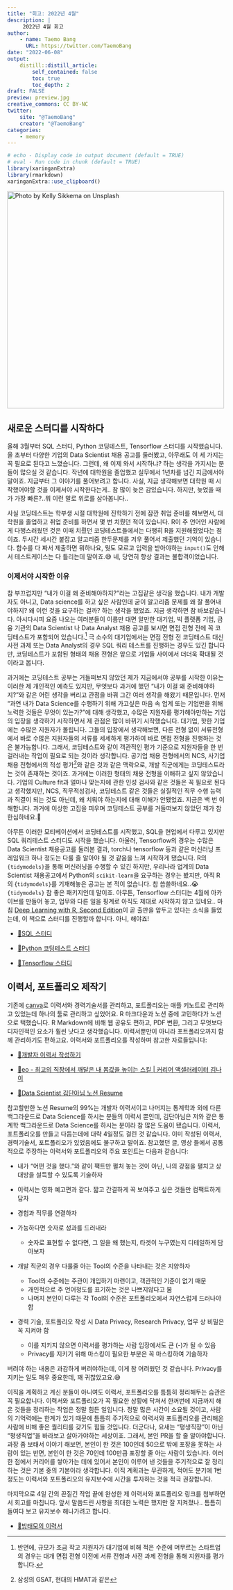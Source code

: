 ```yaml
---
title: "회고: 2022년 4월"
description: |
     2022년 4월 회고
author:
    - name: Taemo Bang
      URL: https://twitter.com/TaemoBang
date: "2022-06-08"
output:
    distill::distill_article:
        self_contained: false
        toc: true
        toc_depth: 2
draft: FALSE
preview: preview.jpg
creative_commons: CC BY-NC
twitter:
    site: "@TaemoBang"
    creator: "@TaemoBang"
categories:
    - memory
---
```


```r
# echo - Display code in output document (default = TRUE)
# eval - Run code in chunk (default = TRUE)
library(xaringanExtra)
library(rmarkdown)
xaringanExtra::use_clipboard()
```

[![Photo by Kelly Sikkema on Unsplash](preview.jpg){width="500"}](https://unsplash.com/photos/M6dAnUgiOlQ?utm_source=unsplash&utm_medium=referral&utm_content=creditShareLink)

## 새로운 스터디를 시작하다

올해 3월부터 SQL 스터디, Python 코딩테스트, Tensorflow 스터디를 시작했습니다. 올 초부터 다양한 기업의 Data Scientist 채용 공고를 둘러봤고, 아무래도 이 세 가지는 꼭 필요로 된다고 느꼈습니다. 그런데, 왜 이제 와서 시작하냐? 하는 생각을 가지시는 분들이 많으실 것 같습니다. 작년에 대학원을 졸업했고 실무에서 1년차를 넘긴 지금에서야 말이죠. 지금부터 그 이야기를 풀어보려고 합니다. 사실, 지금 생각해보면 대학원 때 시작했어야할 것을 이제서야 시작한다는게.. 참 많이 늦은 감있습니다. 하지만, 늦었을 때가 가장 빠른?..뭐 이런 말로 위로를 삼아봅니다..

사실 코딩테스트는 학부생 시절 대학원에 진학하기 전에 잠깐 취업 준비를 해보면서, 대학원을 졸업하고 취업 준비를 하면서 몇 번 치뤘던 적이 있습니다. R이 주 언어인 사람에게 다행스러웠던 것은 이때 치뤘던 코딩테스트들에서는 다행히 R을 지원해줬었다는 점이죠. 두시간 세시간 붙잡고 알고리즘 한두문제를 겨우 풀어서 제출했던 기억이 있습니다. 함수를 다 짜서 제출하면 뭐하나요, 뭣도 모르고 입력을 받아야하는 `input()`도 안해서 테스트케이스는 다 틀리는데 말이죠.😅 네, 당연히 항상 결과는 불합격이었습니다.

### 이제서야 시작한 이유

참 부끄럽지만 "내가 이걸 왜 준비해야하지?"라는 고집같은 생각을 했습니다. 내가 개발자도 아니고, Data science를 하고 싶은 사람인데 굳이 알고리즘 문제를 왜 잘 풀어내야하지? 왜 이런 것을 요구하는 걸까? 하는 생각을 했었죠. 지금 생각하면 참 바보같습니다. 아시다시피 요즘 나오는 여러분들이 이름만 대면 알만한 대기업, 빅 플랫폼 기업, 금융 기관의 Data Scientist 나 Data Analyst 채용 공고를 보시면 면접 전형 전에 꼭 코딩테스트가 포함되어 있습니다.[^1] 극 소수의 대기업에서는 면접 전형 전 코딩테스트 대신 사전 과제 또는 Data Analyst의 경우 SQL 쿼리 테스트를 진행하는 경우도 있긴 합니다만, 코딩테스트가 포함된 형태의 채용 전형은 앞으로 기업들 사이에서 더더욱 확대될 것이라고 봅니다.

[^1]: 반면에, 규모가 조금 작고 지원자가 대기업에 비해 적은 수준에 머무르는 스타트업의 경우는 대개 면접 전형 이전에 서류 전형과 사전 과제 전형을 통해 지원자를 평가합니다.

과거에는 코딩테스트 공부는 거들떠보지 않았던 제가 지금에서야 공부를 시작한 이유는 이러한 제 개인적인 예측도 있지만, 무엇보다 과거에 했던 "내가 이걸 왜 준비해야하지?"와 같은 어린 생각을 버리고 관점을 바꿔 그간 여러 생각을 해왔기 때문입니다. 먼저 "과연 내가 Data Science를 수행하기 위해 가고싶은 마음 속 업계 또는 기업만을 위해 노력한 것들은 무엇이 있는가?"에 대해 생각했고, 수많은 지원자를 평가해야만하는 기업의 입장을 생각하기 시작하면서 제 관점은 많이 바뀌기 시작했습니다. 대기업, 핫한 기업에는 수많은 지원자가 몰립니다. 그들의 입장에서 생각해보면, 다른 전형 없이 서류전형에서 바로 수많은 지원자들의 서류를 세세하게 평가하여 바로 면접 전형을 진행하는 것은 불가능합니다. 그래서, 코딩테스트와 같이 객관적인 평가 기준으로 지원자들을 한 번 걸러내는 작업이 필요로 되는 것이라 생각합니다. 공기업 채용 전형에서의 NCS, 사기업 채용 전형에서의 적성 평가[^2]와 같은 것과 같은 맥락으로, 개발 직군에게는 코딩테스트라는 것이 존재하는 것이죠. 과거에는 이러한 형태의 채용 전형을 이해하고 싶지 않았습니다. 기업의 Culture fit과 얼마나 맞는지에 관한 인성 검사와 같은 것들은 꼭 필요로 된다고 생각했지만, NCS, 직무적성검사, 코딩테스트 같은 것들은 실질적인 직무 수행 능력과 직결이 되는 것도 아닌데, 왜 치뤄야 하는지에 대해 이해가 안됐었죠. 지금은 백 번 이해합니다. 과거에 이상한 고집을 피우며 코딩테스트 공부를 거들떠보지 않았던 제가 참 한심하네요.🤬

[^2]: 삼성의 GSAT, 현대의 HMAT과 같은

아무튼 이러한 모티베이션에서 코딩테스트를 시작했고, SQL을 현업에서 다루고 있지만 SQL 쿼리테스트 스터디도 시작을 했습니다. 아울러, Tensorflow의 경우는 수많은 Data Scientist 채용공고를 둘러본 결과, torch나 tensorflow 등과 같은 머신러닝 프레임워크 하나 정도는 다룰 줄 알아야 될 것 같음을 느껴 시작하게 됐습니다. R의 `{tidymodels}`을 통해 머신러닝을 수행할 수 있긴 하지만, 우리나라 업계의 Data Scientist 채용공고에서 Python의 `scikit-learn`을 요구하는 경우는 봤지만, 아직 R의 {`tidymodels}`를 기재해놓은 공고는 본 적이 없습니다. 참 씁쓸하네요..😭 `{tidymodels}` 참 좋은 패키지인데 말이죠. 아무튼, Tensorflow 스터디는 4월에 아카이브를 만들어 놓고, 업무와 다른 일을 핑계로 아직도 제대로 시작하지 않고 있네요.. 마침 [Deep Learning with R, Second Edition](https://blogs.rstudio.com/ai/posts/2022-05-31-deep-learning-with-r-2e/?mkt_tok=NzA5LU5YTi03MDYAAAGEugjK5s0WK9Yt8QgktUSo91UjP8rlXojWkl1tJD8O5g2PEP-Zj73idzPlemuIYwG3i3aRhpMS_ytU5MdD_FpSvd_MegkxOkGu0N2XfMjSEuk)이 곧 출판을 앞두고 있다는 소식을 들었는데, 이 책으로 스터디를 진행할까 합니다. 아니, 해야죠!

-   [🔗SQL 스터디](https://github.com/be-favorite/Study_SQL)

-   [🔗Python 코딩테스트 스터디](https://github.com/be-favorite/Study_coding)

-   [🔗Tensorflow 스터디](https://github.com/be-favorite/Study_tf)

## 이력서, 포트폴리오 제작기

기존에 [canva](https://www.canva.com/ko_kr/)로 이력서와 경력기술서를 관리하고, 포트폴리오는 애플 키노트로 관리하고 있었는데 하나의 툴로 관리하고 싶었어요. R 마크다운과 노션 중에 고민하다가 노션으로 택했습니다. R Markdown에 비해 웹 공유도 편하고, PDF 변환, 그리고 무엇보다 디자인적인 요소가 훨씬 낫다고 생각했습니다. 이력서뿐만이 아니라 포트폴리오까지 함께 관리하기도 편하고요. 이력서와 포트폴리오를 작성하며 참고한 자료들입니다:

-   [🔗개발자 이력서 작성하기](https://wonny.space/writing/work/engineer-resume)

-   [🔗eo - 최고의 직장에서 깨달은 내 몸값을 높이는 스킬 \| 커리어 액셀러레이터 김나이](https://www.youtube.com/watch?v=4w7087s87Wg&t=358s)

-   [🔗Data Scientist 김단아님 노션 Resume](https://www.notion.so/danahk/Kim-Dan-Ah-ba7563508986456abce3516d2e75bb41)

참고할만한 노션 Resume의 99%는 개발자 이력서이고 나머지는 통계학과 외에 다른 백그라운드로 Data Science를 하시는 분들의 이력서 뿐인데, 김단아님은 저와 같은 통계학 백그라운드로 Data Science를 하시는 분이라 참 많은 도움이 됐습니다. 이력서, 포트폴리오를 만들고 다듬는데에 대략 4일정도 걸린 것 같습니다. 이미 작성된 이력서, 경력기술서, 포트폴리오가 있었음에도 불구하고 말이죠. 참고했던 글, 영상 들에서 공통적으로 주장하는 이력서와 포트폴리오의 주요 포인트는 다음과 같습니다:

-   내가 "어떤 것을 했다."와 같이 팩트만 펼처 놓는 것이 아닌, 나의 강점을 펼치고 상대방을 설득할 수 있도록 기술하자

-   이력서는 영화 예고편과 같다. 짧고 간결하게 꼭 보여주고 싶은 것들만 컴팩트하게 담자

-   경험과 직무를 연결하자

-   가능하다면 숫자로 성과를 드러내라

    -   숫자로 표현할 수 없다면, 그 일을 왜 했는지, 타겟이 누구였는지 디테일하게 담아보자

-   개발 직군의 경우 다룰줄 아는 Tool의 수준을 나타내는 것은 지양하자

    -   Tool의 수준에는 주관이 개입하기 마련이고, 객관적인 기준이 없기 때문
    -   개인적으로 주 언어정도를 표기하는 것은 나쁘지않다고 봄
    -   나머지 본인이 다루는 각 Tool의 수준은 포트폴리오에서 자연스럽게 드러나야함

-   경력 기술, 포트폴리오 작성 시 Data Privacy, Research Privacy, 업무 상 비밀은 꼭 지켜야 함

    -   이를 지키지 않으면 이력서를 평가하는 사람 입장에서도 큰 (-)가 될 수 있음
    -   Privacy를 지키기 위해 마스킹이 필요한 부분은 꼭 마스킹하여 기술하자

버려야 하는 내용은 과감하게 버려야하는데, 이게 참 어려웠던 것 같습니다. Privacy를 지키는 일도 매우 중요한데, 꽤 귀찮았고요.😅

이직을 계획하고 계신 분들이 아니여도 이력서, 포트폴리오를 틈틈히 정리해두는 습관은 꼭 필요합니다. 이력서와 포트폴리오가 꼭 필요한 상황에 닥쳐서 한꺼번에 지금까지 해온 것들을 정리하는 작업은 정말 힘든 일입니다. 정말 많은 시간이 소요될 것이고, 사람의 기억력에는 한계가 있기 때문에 틈틈히 주기적으로 이력서와 포트폴리오를 관리해온 사람에 비해 좋은 퀄리티를 갖기도 힘들 것입니다. 더군다나, 요새는 "평생직장"이 아닌 "평생직업"을 바라보고 살아가야하는 세상이죠. 그래서, 본인 PR을 할 줄 알아야합니다. 과장 좀 보태서 이야기 해보면, 본인이 한 것은 100인데 50으로 밖에 포장을 못하는 사람이 있는 반면, 본인이 한 것은 70인데 100만큼 포장할 줄 아는 사람이 있습니다. 이러한 점에서 커리어를 쌓아가는 데에 있어서 본인이 이루어 낸 것들을 주기적으로 잘 정리하는 것은 기본 중의 기본이라 생각합니다. 이직 계획과는 무관하게, 적어도 분기에 1번 정도는 이력서와 포트폴리오의 유지보수에 시간을 투자하는 것을 적극 권장합니다.

마지막으로 4일 간의 끈질긴 작업 끝에 완성한 제 이력서와 포트폴리오 링크를 첨부하면서 회고를 마칩니다. 앞서 말씀드린 사항을 최대한 노력은 했지만 잘 지켜졌나.. 틈틈히 들여다 보고 유지보수 해나가려고 합니다.

-   [🔗방태모의 이력서](https://resume-taemo.notion.site)
